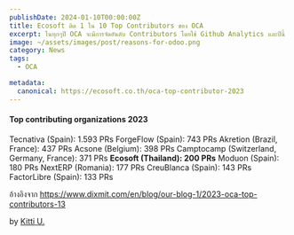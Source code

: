```yaml
---
publishDate: 2024-01-10T00:00:00Z
title: Ecosoft ติด 1 ใน 10 Top Contributors ของ OCA 
excerpt: ในทุกๆปี OCA จะมีการจัดอันดับ Contributors โดยใช้ Github Analytics และปีนี้ Ecosoft ติด Top Ten
image: ~/assets/images/post/reasons-for-odoo.png
category: News
tags:
  - OCA

metadata:
  canonical: https://ecosoft.co.th/oca-top-contributor-2023
---
```


#### Top contributing organizations 2023
Tecnativa  (Spain): 1.593 PRs
ForgeFlow  (Spain): 743 PRs
Akretion  (Brazil, France): 437 PRs
Acsone  (Belgium): 398 PRs
Camptocamp  (Switzerland, Germany, France): 371 PRs
**Ecosoft  (Thailand): 200 PRs**
Moduon  (Spain): 180 PRs
NextERP  (Romania): 177 PRs
CreuBlanca  (Spain): 143 PRs
FactorLibre  (Spain): 133 PRs

อ้างอิงจาก https://www.dixmit.com/en/blog/our-blog-1/2023-oca-top-contributors-13

by <a href="https://x.com/@kittiup">Kitti U.</a>
